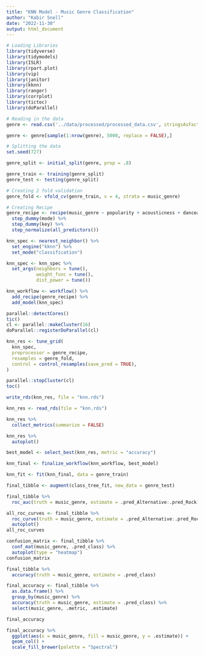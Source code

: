 ```yaml
---
title: "KNN Model - Music Genre Classification"
author: "Kabir Snell"
date: "2022-11-30"
output: html_document
---
```

```R
# Loading Libraries
library(tidyverse)
library(tidymodels)
library(ISLR)
library(rpart.plot)
library(vip)
library(janitor)
library(kknn)
library(ranger)
library(corrplot)
library(tictoc)
library(doParallel)
```

```R
# Reading in the data
genre <- read.csv('../data/processed/processed_data.csv', stringsAsFactors = TRUE)

genre <- genre[sample(1:nrow(genre), 5000, replace = FALSE),]
```

```R
# Splitting the data
set.seed(727)

genre_split <- initial_split(genre, prop = .8)

genre_train <- training(genre_split)
genre_test <- testing(genre_split)
```

```R
# Creating 2 fold validation
genre_fold <- vfold_cv(genre_train, v = 4, strata = music_genre)
```

```R
# Creating Recipe
genre_recipe <- recipe(music_genre ~ popularity + acousticness + danceability + duration_ms + energy + instrumentalness + liveness + loudness + mode + speechiness + tempo + key, data = genre_train) %>%
  step_dummy(mode) %>%
  step_dummy(key) %>%
  step_normalize(all_predictors())
```

```R
knn_spec <- nearest_neighbor() %>%
  set_engine("kknn") %>%
  set_mode("classification")

knn_spec <- knn_spec %>%
  set_args(neighbors = tune(),
           weight_func = tune(),
           dist_power = tune())

knn_workflow <- workflow() %>%
  add_recipe(genre_recipe) %>%
  add_model(knn_spec)
```

```R
parallel::detectCores()
tic()
cl <- parallel::makeCluster(16)
doParallel::registerDoParallel(cl)

knn_res <- tune_grid(
  knn_spec,
  preprocessor = genre_recipe,
  resamples = genre_fold,
  control = control_resamples(save_pred = TRUE),
)

parallel::stopCluster(cl)
toc()

write_rds(knn_res, file = "knn.rds")
```

```R
knn_res <- read_rds(file = "knn.rds")

knn_res %>%
  collect_metrics(summarize = FALSE)
```
```R
knn_res %>%
  autoplot()
```
```R
best_model <- select_best(knn_res, metric = "accuracy")

knn_final <- finalize_workflow(knn_workflow, best_model)

knn_fit <- fit(knn_final, data = genre_train)
```

```R
final_tibble <- augment(class_tree_fit, new_data = genre_test)

final_tibble %>% 
  roc_auc(truth = music_genre, estimate = .pred_Alternative:.pred_Rock)
```

```R
all_roc_curves <- final_tibble %>% 
  roc_curve(truth = music_genre, estimate = .pred_Alternative:.pred_Rock) %>% 
  autoplot()
all_roc_curves
```

```r
confusion_matrix <- final_tibble %>%
  conf_mat(music_genre, .pred_class) %>% 
  autoplot(type = "heatmap")
confusion_matrix
```

```R
final_tibble %>%
  accuracy(truth = music_genre, estimate = .pred_class)
```

```R
final_accuracy <- final_tibble %>%
  as.data.frame() %>%
  group_by(music_genre) %>%
  accuracy(truth = music_genre, estimate = .pred_class) %>%
  select(music_genre, .metric, .estimate)

final_accuracy
```

```R
final_accuracy %>%
  ggplot(aes(x = music_genre, fill = music_genre, y = .estimate)) +
  geom_col() +
  scale_fill_brewer(palette = "Spectral")
```










